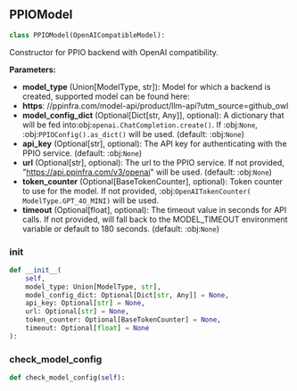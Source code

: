 <a id="camel.models.ppio_model"></a>

<a id="camel.models.ppio_model.PPIOModel"></a>

## PPIOModel

```python
class PPIOModel(OpenAICompatibleModel):
```

Constructor for PPIO backend with OpenAI compatibility.

**Parameters:**

- **model_type** (Union[ModelType, str]): Model for which a backend is created, supported model can be found here:
- **https**: //ppinfra.com/model-api/product/llm-api?utm_source=github_owl
- **model_config_dict** (Optional[Dict[str, Any]], optional): A dictionary that will be fed into:obj:`openai.ChatCompletion.create()`. If :obj:`None`, :obj:`PPIOConfig().as_dict()` will be used. (default: :obj:`None`)
- **api_key** (Optional[str], optional): The API key for authenticating with the PPIO service. (default: :obj:`None`)
- **url** (Optional[str], optional): The url to the PPIO service. If not provided, "https://api.ppinfra.com/v3/openai" will be used. (default: :obj:`None`)
- **token_counter** (Optional[BaseTokenCounter], optional): Token counter to use for the model. If not provided, :obj:`OpenAITokenCounter( ModelType.GPT_4O_MINI)` will be used.
- **timeout** (Optional[float], optional): The timeout value in seconds for API calls. If not provided, will fall back to the MODEL_TIMEOUT environment variable or default to 180 seconds. (default: :obj:`None`)

<a id="camel.models.ppio_model.PPIOModel.__init__"></a>

### __init__

```python
def __init__(
    self,
    model_type: Union[ModelType, str],
    model_config_dict: Optional[Dict[str, Any]] = None,
    api_key: Optional[str] = None,
    url: Optional[str] = None,
    token_counter: Optional[BaseTokenCounter] = None,
    timeout: Optional[float] = None
):
```

<a id="camel.models.ppio_model.PPIOModel.check_model_config"></a>

### check_model_config

```python
def check_model_config(self):
```
